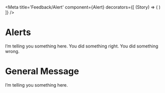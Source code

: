 
<Meta
  title='Feedback/Alert'
  component={Alert}
  decorators={[
    (Story) => (
      <Box>
        <Story />
      </Box>
    )
  ]}
/>

# Alerts

<Canvas>
  <Story name='Info'>
    <Alert severity='info' variant='outlined'>
      I’m telling you something here.
    </Alert>
  </Story>
  <Story name='Success'>
    <Alert severity='success' variant='outlined'>
      You did something right.
    </Alert>
  </Story>
  <Story name='Error'>
    <Alert severity='error' variant='outlined'>
      You did something wrong.
    </Alert>
  </Story>
</Canvas>

# General Message

<Canvas>
  <Story name='General'>
    <Alert>I’m telling you something here.</Alert>
  </Story>
</Canvas>

